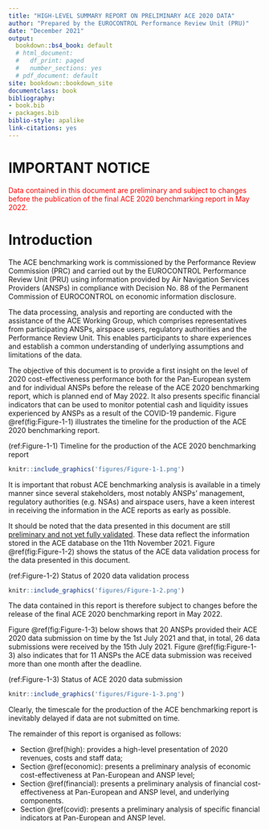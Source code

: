 ```yaml
---
title: "HIGH-LEVEL SUMMARY REPORT ON PRELIMINARY ACE 2020 DATA"
author: "Prepared by the EUROCONTROL Performance Review Unit (PRU)"
date: "December 2021"
output:
  bookdown::bs4_book: default
  # html_document:
  #   df_print: paged
  #   number_sections: yes
  # pdf_document: default
site: bookdown::bookdown_site
documentclass: book
bibliography:
- book.bib
- packages.bib
biblio-style: apalike
link-citations: yes
---
```


# IMPORTANT NOTICE {.unnumbered}

[Data contained in this document are preliminary and subject to changes before the publication of the final ACE 2020 benchmarking report in May 2022.]{style="color: red;"}

# Introduction {#Intro}

The ACE benchmarking work is commissioned by the Performance Review Commission (PRC) and carried out by the EUROCONTROL Performance Review Unit (PRU) using information provided by Air Navigation Services Providers (ANSPs) in compliance with Decision No. 88 of the Permanent Commission of EUROCONTROL on economic information disclosure.

The data processing, analysis and reporting are conducted with the assistance of the ACE Working Group, which comprises representatives from participating ANSPs, airspace users, regulatory authorities and the Performance Review Unit. This enables participants to share experiences and establish a common understanding of underlying assumptions and limitations of the data.

The objective of this document is to provide a first insight on the level of 2020 cost-effectiveness performance both for the Pan-European system and for individual ANSPs before the release of the ACE 2020 benchmarking report, which is planned end of May 2022. It also presents specific financial indicators that can be used to monitor potential cash and liquidity issues experienced by ANSPs as a result of the COVID-19 pandemic. Figure \@ref(fig:Figure-1-1) illustrates the timeline for the production of the ACE 2020 benchmarking report.

(ref:Figure-1-1) Timeline for the production of the ACE 2020 benchmarking report

```r
knitr::include_graphics('figures/Figure-1-1.png')
```

It is important that robust ACE benchmarking analysis is available in a timely manner since several stakeholders, most notably ANSPs' management, regulatory authorities (e.g. NSAs) and airspace users, have a keen interest in receiving the information in the ACE reports as early as possible.

It should be noted that the data presented in this document are still [preliminary and not yet fully validated]{.ul}. These data reflect the information stored in the ACE database on the 11th November 2021. Figure \@ref(fig:Figure-1-2) shows the status of the ACE data validation process for the data presented in this document.

(ref:Figure-1-2) Status of 2020 data validation process

```r
knitr::include_graphics('figures/Figure-1-2.png')
```

The data contained in this report is therefore subject to changes before the release of the final ACE 2020 benchmarking report in May 2022.

Figure \@ref(fig:Figure-1-3) below shows that 20 ANSPs provided their ACE 2020 data submission on time by the 1st July 2021 and that, in total, 26 data submissions were received by the 15th July 2021. Figure \@ref(fig:Figure-1-3) also indicates that for 11 ANSPs the ACE data submission was received more than one month after the deadline.

(ref:Figure-1-3) Status of ACE 2020 data submission

```r
knitr::include_graphics('figures/Figure-1-3.png')

```

Clearly, the timescale for the production of the ACE benchmarking report is inevitably delayed if data are not submitted on time.

The remainder of this report is organised as follows:

-   Section \@ref(high): provides a high-level presentation of 2020 revenues, costs and staff data;
-   Section \@ref(economic): presents a preliminary analysis of economic cost-effectiveness at Pan-European and ANSP level;
-   Section \@ref(financial): presents a preliminary analysis of financial cost-effectiveness at Pan-European and ANSP level, and underlying components.
-   Section \@ref(covid): presents a preliminary analysis of specific financial indicators at Pan-European and ANSP level.
